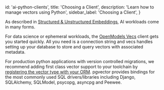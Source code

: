
  id: 'ai-python-clients',
  title: 'Choosing a Client',
  description: 'Learn how to manage vectors using Python',
  sidebar_label: 'Choosing a Client',
}

As described in [Structured & Unstructured Embeddings](/docs/guides/ai/structured-unstructured), AI workloads come in many forms.

For data science or ephemeral workloads, the [OpenModels Vecs](https://supabase.github.io/vecs/) client gets you started quickly. All you need is a connection string and vecs handles setting up your database to store and query vectors with associated metadata.

For production python applications with version controlled migrations, we recommend adding first class vector support to your toolchain by [registering the vector type with your ORM](https://github.com/pgvector/pgvector-python). pgvector provides bindings for the most commonly used SQL drivers/libraries including Django, SQLAlchemy, SQLModel, psycopg, asyncpg and Peewee.


